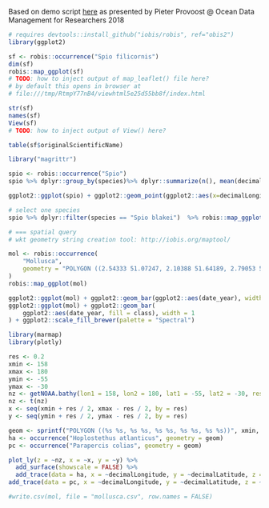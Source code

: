 Based on demo script [here](https://github.com/iobis/training/blob/master/odmr/script.R)
as presented by Pieter Provoost @ Ocean Data Management for Researchers 2018

```r
# requires devtools::install_github("iobis/robis", ref="obis2")
library(ggplot2)
```

```r
sf <- robis::occurrence("Spio filicornis")
dim(sf)
robis::map_ggplot(sf)
# TODO: how to inject output of map_leaflet() file here?
# by default this opens in browser at
# file:///tmp/RtmpY77nB4/viewhtml5e25d55bb8f/index.html

str(sf)
names(sf)
View(sf)
# TODO: how to inject output of View() here?

table(sf$originalScientificName)
```

```r
library("magrittr")

spio <- robis::occurrence("Spio")
spio %>% dplyr::group_by(species)%>% dplyr::summarize(n(), mean(decimalLatitude))

ggplot2::ggplot(spio) + ggplot2::geom_point(ggplot2::aes(x=decimalLongitude, y=decimalLatitude))

# select one species
spio %>% dplyr::filter(species == "Spio blakei")  %>% robis::map_ggplot()

# === spatial query
# wkt geometry string creation tool: http://iobis.org/maptool/

mol <- robis::occurrence(
    "Mollusca",
    geometry = "POLYGON ((2.54333 51.07247, 2.10388 51.64189, 2.79053 51.80522, 3.36731 51.36149, 2.54333 51.07247))"
)
robis::map_ggplot(mol)
```
```r
ggplot2::ggplot(mol) + ggplot2::geom_bar(ggplot2::aes(date_year), width = 1)
ggplot2::ggplot(mol) + ggplot2::geom_bar(
    ggplot2::aes(date_year, fill = class), width = 1
) + ggplot2::scale_fill_brewer(palette = "Spectral")
```
```r
library(marmap)
library(plotly)

res <- 0.2
xmin <- 158
xmax <- 180
ymin <- -55
ymax <- -30
nz <- getNOAA.bathy(lon1 = 158, lon2 = 180, lat1 = -55, lat2 = -30, resolution = res * 60)
nz <- t(nz)
x <- seq(xmin + res / 2, xmax - res / 2, by = res)
y <- seq(ymin + res / 2, ymax - res / 2, by = res)

geom <- sprintf("POLYGON ((%s %s, %s %s, %s %s, %s %s, %s %s))", xmin, ymax, xmin, ymin, xmax, ymin, xmax, ymax, xmin, ymax)
ha <- occurrence("Hoplostethus atlanticus", geometry = geom)
pc <- occurrence("Parapercis colias", geometry = geom)

plot_ly(z = ~nz, x = ~x, y = ~y) %>%
  add_surface(showscale = FALSE) %>%
  add_trace(data = ha, x = ~decimalLongitude, y = ~decimalLatitude, z = ~-minimumDepthInMeters, marker = list(color = "#ffcc00", size = 3), name = "Hoplostethus atlanticus") %>%
add_trace(data = pc, x = ~decimalLongitude, y = ~decimalLatitude, z = ~-minimumDepthInMeters, marker = list(color = "#ff3399", size = 3), name = "Parapercis colias")
```
```r

#write.csv(mol, file = "mollusca.csv", row.names = FALSE)
```

